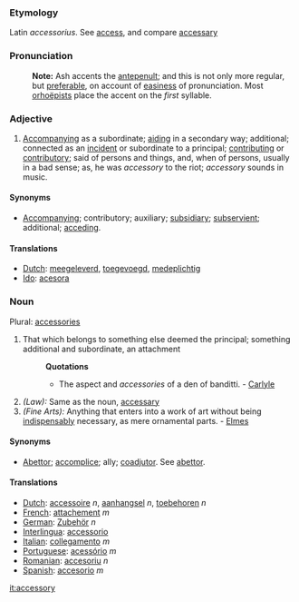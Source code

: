 ===Etymology===
Latin ''accessorius''. See [[access]], and compare [[accessary]]
===Pronunciation===
:'''Note:''' Ash accents the [[antepenult]]; and this is not only more regular, but [[preferable]], on account of [[easiness]] of pronunciation. Most [[orhoëpists]] place the accent on the ''first'' syllable.
===Adjective===
#[[Accompanying]] as a subordinate; [[aiding]] in a secondary way; additional; connected as an [[incident]] or subordinate to a principal; [[contributing]] or [[contributory]]; said of persons and things, and, when of persons, usually in a bad sense; as, he was ''accessory'' to the riot; ''accessory'' sounds in music.
====Synonyms====
*[[Accompanying]]; contributory; auxiliary; [[subsidiary]]; [[subservient]]; additional; [[acceding]].

====Translations====
*[[Dutch]]: [[meegeleverd]], [[toegevoegd]], [[medeplichtig]]
*[[Ido]]: [[acesora]]
===Noun===
Plural: [[accessories]]
#That which belongs to something else deemed the principal; something additional and subordinate, an attachment
#:'''Quotations'''
#:*The aspect and ''accessories'' of a den of banditti. - [[Carlyle]]
#''(Law):'' Same as the noun, [[accessary]]
#''(Fine Arts):'' Anything that enters into a work of art without being [[indispensably]] necessary, as mere ornamental parts. - [[Elmes]]

====Synonyms====
*[[Abettor]]; [[accomplice]]; ally; [[coadjutor]]. See [[abettor]].

====Translations====
*[[Dutch]]: [[accessoire]] ''n'', [[aanhangsel]] ''n'', [[toebehoren]] ''n''
*[[French]]: [[attachement]] ''m''
*[[German]]: [[Zubehör]] ''n''
*[[Interlingua]]: [[accessorio]]
*[[Italian]]: [[collegamento]] ''m''
*[[Portuguese]]: [[acessório]] ''m''
*[[Romanian]]: [[accesoriu]] ''n''
*[[Spanish]]: [[accesorio]] ''m''

[[it:accessory]]